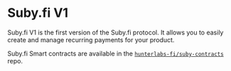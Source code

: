 # Suby.fi V1

Suby.fi V1 is the first version of the Suby.fi protocol. It allows you to easily create and manage recurring payments for your product.


Suby.fi Smart contracts are available in the [`hunterlabs-fi/suby-contracts`](https://github.com/hunterlabs-fi/suby-contracts) repo.
